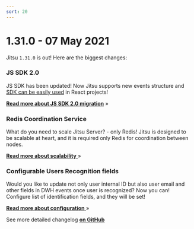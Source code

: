 ```yaml
---
sort: 20
---
```



# 1.31.0 - 07 May 2021

Jitsu `1.31.0` is out! Here are the biggest changes:

### JS SDK 2.0
JS SDK has been updated! Now Jitsu supports new events structure and [SDK can be easily used](https://github.com/jitsucom/jitsu-react-example) in React projects! 

[**Read more about JS SDK 2.0 migration**](/docs/sending-data/js-sdk) »

### Redis Coordination Service
What do you need to scale Jitsu Server? - only Redis! Jitsu is designed to be scalable at heart, and it is required only Redis for coordination between nodes.

[**Read more about scalability** ](/docs/other-features/scaling-eventnative) »

### Configurable Users Recognition fields
Would you like to update not only user internal ID but also user email and other fields in DWH events once user is recognized? 
Now you can! Configure list of identification fields, and they will be set!

[**Read more about configuration** ](/docs/other-features/retrospective-user-recognition) »


<Hint>
    See more detailed changelog <a href="https://github.com/jitsucom/jitsu/releases"><b>on GitHub</b></a>
</Hint>
